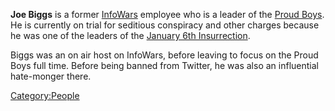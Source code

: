 {{Stub}}

'''Joe Biggs''' is a former [[InfoWars]] employee who is a leader of the [[Proud Boys]]. He is currently on trial for seditious conspiracy and other charges because he was one of the leaders of the [[January 6th Insurrection]].

Biggs was an on air host on InfoWars, before leaving to focus on the Proud Boys full time. Before being banned from Twitter, he was also an influential hate-monger there.
[[Category:People]]
